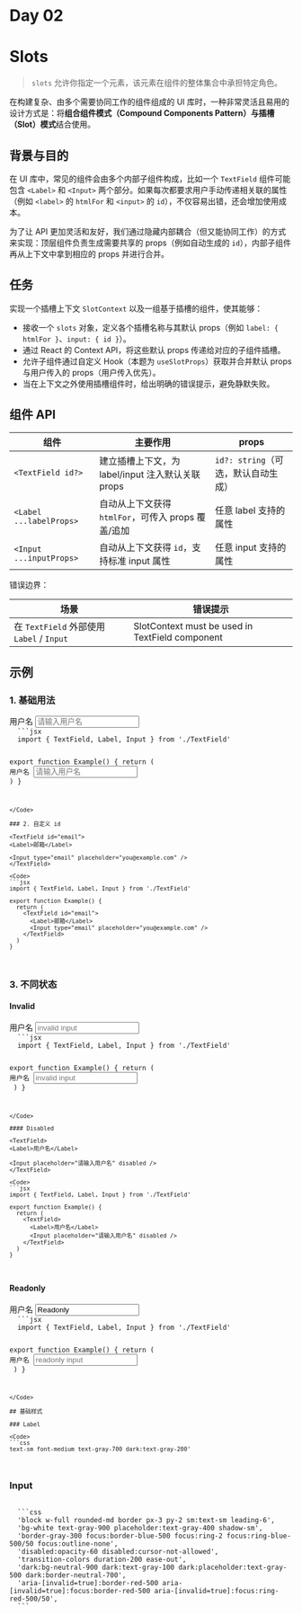 
# Day 02

# Slots

> `slots` 允许你指定一个元素，该元素在组件的整体集合中承担特定角色。

在构建复杂、由多个需要协同工作的组件组成的 UI 库时，一种非常灵活且易用的设计方式是：将**组合组件模式（Compound Components Pattern）**与**插槽（Slot）模式**结合使用。

## 背景与目的

在 UI 库中，常见的组件会由多个内部子组件构成，比如一个 `TextField` 组件可能包含 `<Label>` 和 `<Input>` 两个部分。如果每次都要求用户手动传递相关联的属性（例如 `<label>` 的 `htmlFor` 和 `<input>` 的 `id`），不仅容易出错，还会增加使用成本。

为了让 API 更加灵活和友好，我们通过隐藏内部耦合（但又能协同工作）的方式来实现：顶层组件负责生成需要共享的 props（例如自动生成的 `id`），内部子组件再从上下文中拿到相应的 props 并进行合并。

## 任务

实现一个插槽上下文 `SlotContext` 以及一组基于插槽的组件，使其能够：

* 接收一个 `slots` 对象，定义各个插槽名称与其默认 props（例如 `label: { htmlFor }`、`input: { id }`）。
* 通过 React 的 Context API，将这些默认 props 传递给对应的子组件插槽。
* 允许子组件通过自定义 Hook（本题为 `useSlotProps`）获取并合并默认 props 与用户传入的 props（用户传入优先）。
* 当在上下文之外使用插槽组件时，给出明确的错误提示，避免静默失败。

## 组件 API

| 组件                    | 主要作用                                        | props                       |
|-------------------------|------------------------------------------------------|-----------------------------|
| `<TextField id?>`       | 建立插槽上下文，为 label/input 注入默认关联 props      | `id?: string`（可选，默认自动生成）|
| `<Label ...labelProps>` | 自动从上下文获得 `htmlFor`，可传入 props 覆盖/追加    | 任意 label 支持的属性             |
| `<Input ...inputProps>` | 自动从上下文获得 `id`，支持标准 input 属性            | 任意 input 支持的属性             |

错误边界：

| 场景 | 错误提示 |
|------|----------|
| 在 `TextField` 外部使用 `Label` / `Input` | SlotContext must be used in TextField component |

## 示例

### 1. 基础用法

<TextField>
  <Label>用户名</Label>

  <Input placeholder="请输入用户名" />
</TextField>

<Code>
  ```jsx
  import { TextField, Label, Input } from './TextField'

  export function Example() {
    return (
      <TextField>
        <Label>用户名</Label>
        <Input placeholder="请输入用户名" />
      </TextField>
    )
  }
  ```
</Code>

### 2. 自定义 id

<TextField id="email">
  <Label>邮箱</Label>

  <Input type="email" placeholder="you@example.com" />
</TextField>

<Code>
  ```jsx
  import { TextField, Label, Input } from './TextField'

  export function Example() {
    return (
      <TextField id="email">
        <Label>邮箱</Label>
        <Input type="email" placeholder="you@example.com" />
      </TextField>
    )
  }
  ```
</Code>

### 3. 不同状态

#### Invalid

<TextField>
  <Label>用户名</Label>

  <Input placeholder="invalid input" aria-invalid />
</TextField>

<Code>
  ```jsx
  import { TextField, Label, Input } from './TextField'

  export function Example() {
    return (
      <TextField>
        <Label>用户名</Label>
        <Input placeholder="invalid input" aria-invalid />
      </TextField>
    )
  }
  ```
</Code>

#### Disabled

<TextField>
  <Label>用户名</Label>

  <Input placeholder="请输入用户名" disabled />
</TextField>

<Code>
  ```jsx
  import { TextField, Label, Input } from './TextField'

  export function Example() {
    return (
      <TextField>
        <Label>用户名</Label>
        <Input placeholder="请输入用户名" disabled />
      </TextField>
    )
  }
  ```
</Code>

#### Readonly

<TextField>
  <Label>用户名</Label>

  <Input placeholder="readonly input" readOnly value='Readonly' />
</TextField>

<Code>
  ```jsx
  import { TextField, Label, Input } from './TextField'

  export function Example() {
    return (
      <TextField>
        <Label>用户名</Label>
        <Input placeholder="readonly input" readOnly />
      </TextField>
    )
  }
  ```
</Code>

## 基础样式

### Label

<Code>
  ```css
  text-sm font-medium text-gray-700 dark:text-gray-200'
  ```
</Code>

### Input

<Code>
  ```css
  'block w-full rounded-md border px-3 py-2 sm:text-sm leading-6',
  'bg-white text-gray-900 placeholder:text-gray-400 shadow-sm',
  'border-gray-300 focus:border-blue-500 focus:ring-2 focus:ring-blue-500/50 focus:outline-none',
  'disabled:opacity-60 disabled:cursor-not-allowed',
  'transition-colors duration-200 ease-out',
  'dark:bg-neutral-900 dark:text-gray-100 dark:placeholder:text-gray-500 dark:border-neutral-700',
  'aria-[invalid=true]:border-red-500 aria-[invalid=true]:focus:border-red-500 aria-[invalid=true]:focus:ring-red-500/50',
  ```
</Code>
